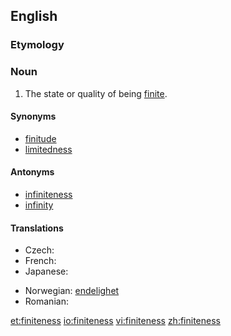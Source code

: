 ==English==

===Etymology===
{{suffix|finite|ness}}

===Noun===
{{en-noun|-}}

# The state or quality of being [[finite]].

====Synonyms====
* [[finitude]]
* [[limitedness]]

====Antonyms====
* [[infiniteness]]
* [[infinity]]

====Translations====
{{trans-top|the state of being finite}}
* Czech: {{t-|cs|konečnost|f}}
* French: {{t+|fr|finité|f}}
* Japanese: {{t-|ja|有限性|tr=ゆうげんせい, yūgen-sei|sc=Jpan}}
{{trans-mid}}
* Norwegian: [[endelighet]]
* Romanian: {{t-|ro|finitate|f}}
{{trans-bottom}}

[[et:finiteness]]
[[io:finiteness]]
[[vi:finiteness]]
[[zh:finiteness]]